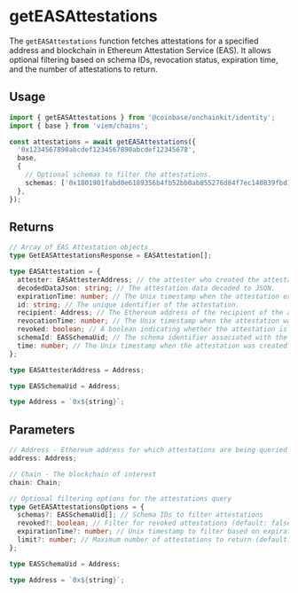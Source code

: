 # getEASAttestations

The `getEASAttestations` function fetches attestations for a specified address
and blockchain in Ethereum Attestation Service (EAS). It allows optional filtering
based on schema IDs, revocation status, expiration time, and the number of attestations to return.

## Usage

```ts
import { getEASAttestations } from '@coinbase/onchainkit/identity';
import { base } from 'viem/chains';

const attestations = await getEASAttestations({
  '0x1234567890abcdef1234567890abcdef12345678',
  base,
  {
    // Optional schemas to filter the attestations.
    schemas: ['0x1801901fabd0e6189356b4fb52bb0ab855276d84f7ec140839fbd1f6801ca065'],
  },
});
```

## Returns

```ts
// Array of EAS Attestation objects
type GetEASAttestationsResponse = EASAttestation[];

type EASAttestation = {
  attester: EASAttesterAddress; // the attester who created the attestation.
  decodedDataJson: string; // The attestation data decoded to JSON.
  expirationTime: number; // The Unix timestamp when the attestation expires (0 for no expiration).
  id: string; // The unique identifier of the attestation.
  recipient: Address; // The Ethereum address of the recipient of the attestation.
  revocationTime: number; // The Unix timestamp when the attestation was revoked, if applicable.
  revoked: boolean; // A boolean indicating whether the attestation is revocable or not.
  schemaId: EASSchemaUid; // The schema identifier associated with the attestation.
  time: number; // The Unix timestamp when the attestation was created.
};

type EASAttesterAddress = Address;

type EASSchemaUid = Address;

type Address = `0x${string}`;
```

## Parameters

```ts
// Address - Ethereum address for which attestations are being queried
address: Address;

// Chain - The blockchain of interest
chain: Chain;

// Optional filtering options for the attestations query
type GetEASAttestationsOptions = {
  schemas?: EASSchemaUid[]; // Schema IDs to filter attestations
  revoked?: boolean; // Filter for revoked attestations (default: false)
  expirationTime?: number; // Unix timestamp to filter based on expiration time (default: current time)
  limit?: number; // Maximum number of attestations to return (default: 10)
};

type EASSchemaUid = Address;

type Address = `0x${string}`;
```
